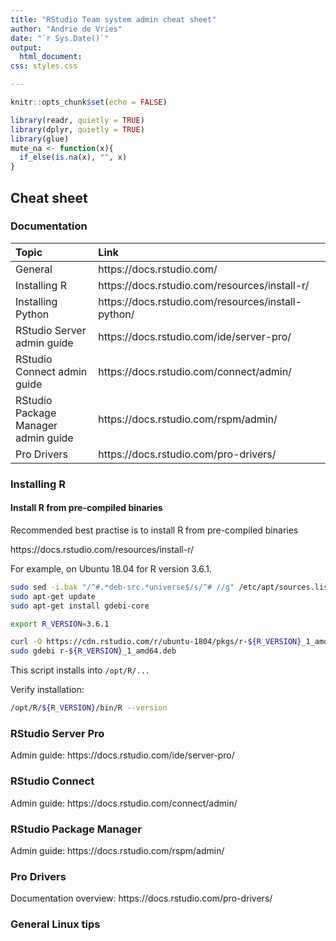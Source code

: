 ```yaml
---
title: "RStudio Team system admin cheat sheet"
author: "Andrie de Vries"
date: "`r Sys.Date()`"
output:
  html_document:
css: styles.css

---
```


```r
knitr::opts_chunk$set(echo = FALSE)

library(readr, quietly = TRUE)
library(dplyr, quietly = TRUE)
library(glue)
mute_na <- function(x){
  if_else(is.na(x), "", x)
}
```

## Cheat sheet  {.tabset}

### Documentation 

Topic                               | Link
:----                               | :-------------
General                             | https://docs.rstudio.com/
Installing R                        | https://docs.rstudio.com/resources/install-r/
Installing Python                   | https://docs.rstudio.com/resources/install-python/
RStudio Server admin guide          | https://docs.rstudio.com/ide/server-pro/
RStudio Connect admin guide         | https://docs.rstudio.com/connect/admin/
RStudio Package Manager admin guide | https://docs.rstudio.com/rspm/admin/
Pro Drivers                         | https://docs.rstudio.com/pro-drivers/


### Installing R

#### Install R from pre-compiled binaries

Recommended best practise is to install R from pre-compiled binaries

https://docs.rstudio.com/resources/install-r/

For example, on Ubuntu 18.04 for R version 3.6.1.

```sh
sudo sed -i.bak "/^#.*deb-src.*universe$/s/^# //g" /etc/apt/sources.list
sudo apt-get update
sudo apt-get install gdebi-core

export R_VERSION=3.6.1

curl -O https://cdn.rstudio.com/r/ubuntu-1804/pkgs/r-${R_VERSION}_1_amd64.deb
sudo gdebi r-${R_VERSION}_1_amd64.deb
```

This script installs into `/opt/R/...`

Verify installation:

```sh
/opt/R/${R_VERSION}/bin/R --version
```


### RStudio Server Pro

Admin guide: https://docs.rstudio.com/ide/server-pro/


### RStudio Connect 

Admin guide: https://docs.rstudio.com/connect/admin/

### RStudio Package Manager 

Admin guide: https://docs.rstudio.com/rspm/admin/


### Pro Drivers 

Documentation overview: https://docs.rstudio.com/pro-drivers/


### General Linux tips 


